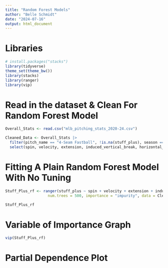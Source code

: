 ```yaml
---
title: "Random Forest Models"
author: "Belle Schmidt"
date: "2024-07-16"
output: html_document
---
```


# Libraries 
```r
# install.packages("stacks")
library(tidyverse)
theme_set(theme_bw())
library(stacks)
library(ranger)
library(vip)
```

# Read in the dataset & Clean For Random Forest Model
```r
Overall_Stats <- read.csv("mlb_pitching_stats_2020-24.csv")

Cleaned_Data <- Overall_Stats |> 
  filter(pitch_name == "4-Seam Fastball", !is.na(stuff_plus), season == 2021) |> 
  select(spin, velocity, extension, induced_vertical_break, horizontal_break, stuff_plus)
```

# Fitting A Plain Random Forest Model With No Tuning
```r

Stuff_Plus_rf <- ranger(stuff_plus ~ spin + velocity + extension + induced_vertical_break + horizontal_break, 
                   num.trees = 500, importance = "impurity", data = Cleaned_Data)

Stuff_Plus_rf
```
# Variable of Importance Graph
```r
vip(Stuff_Plus_rf)
```
# Partial Dependence Plot

